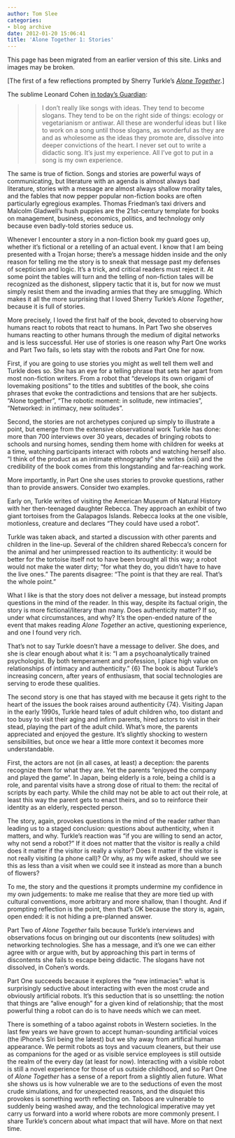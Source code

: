 ```yaml
---
author: Tom Slee
categories:
- blog archive
date: 2012-01-20 15:06:41
title: 'Alone Together 1: Stories'
---
```


::: {.callout-note}

This page has been migrated from an earlier version of this site. 
Links and images may be broken.

:::



				










[The first of a few reflections prompted by Sherry Turkle's _[Alone Together](http://alonetogetherbook.com/)_.]




The sublime Leonard Cohen [in today's Guardian](http://www.guardian.co.uk/music/2012/jan/19/leonard-cohen):




<blockquote>

> 
> I don't really like songs with ideas. They tend to become slogans. They tend to be on the right side of things: ecology or vegetarianism or antiwar. All these are wonderful ideas but I like to work on a song until those slogans, as wonderful as they are and as wholesome as the ideas they promote are, dissolve into deeper convictions of the heart. I never set out to write a didactic song. It's just my experience. All I've got to put in a song is my own experience.
> 
> 
</blockquote>




The same is true of fiction. Songs and stories are powerful ways of communicating, but literature with an agenda is almost always bad literature, stories with a message are almost always shallow morality tales, and the fables that now pepper popular non-fiction books are often particularly egregious examples. Thomas Friedman's taxi drivers and Malcolm Gladwell's hush puppies are the 21st-century template for books on management, business, economics, politics, and technology only because even badly-told stories seduce us.




Whenever I encounter a story in a non-fiction book my guard goes up, whether it's fictional or a retelling of an actual event. I know that I am being presented with a Trojan horse; there's a message hidden inside and the only reason for telling me the story is to sneak that message past my defenses of scepticism and logic. It's a trick, and critical readers must reject it. At some point the tables will turn and the telling of non-fiction tales will be recognized as the dishonest, slippery tactic that it is, but for now we must simply resist them and the invading armies that they are smuggling. Which makes it all the more surprising that I loved Sherry Turkle's _Alone Together_, because it is full of stories.




More precisely, I loved the first half of the book, devoted to observing how humans react to robots that react to humans. In Part Two she observes humans reacting to other humans through the medium of digital networks and is less successful. Her use of stories is one reason why Part One works and Part Two fails, so lets stay with the robots and Part One for now.




First, if you are going to use stories you might as well tell them well and Turkle does so. She has an eye for a telling phrase that sets her apart from most non-fiction writers. From a robot that "develops its own origami of lovemaking positions" to the titles and subtitles of the book, she coins phrases that evoke the contradictions and tensions that are her subjects. "Alone together", "The robotic moment: in solitude, new intimacies", "Networked: in intimacy, new solitudes".




Second, the stories are not archetypes conjured up simply to illustrate a point, but emerge from the extensive observational work Turkle has done: more than 700 interviews over 30 years, decades of bringing robots to schools and nursing homes, sending them home with children for weeks at a time, watching participants interact with robots and watching herself also. "I think of the product as an intimate ethnography" she writes {xiii} and the credibility of the book comes from this longstanding and far-reaching work.




More importantly, in Part One she uses stories to provoke questions, rather than to provide answers. Consider two examples.




Early on, Turkle writes of visiting the American Museum of Natural History with her then-teenaged daughter Rebecca. They approach an exhibit of two giant tortoises from the Galapagos Islands. Rebecca looks at the one visible, motionless, creature and declares "They could have used a robot".




Turkle was taken aback, and started a discussion with other parents and children in the line-up. Several of the children shared Rebecca's concern for the animal and her unimpressed reaction to its authenticity: it would be better for the tortoise itself not to have been brought all this way; a robot would not make the water dirty; "for what they do, you didn't have to have the live ones." The parents disagree: "The point is that they are real. That's the whole point."




What I like is that the story does not deliver a message, but instead prompts questions in the mind of the reader. In this way, despite its factual origin, the story is more fictional/literary than many. Does authenticity matter? If so, under what circumstances, and why? It's the open-ended nature of the event that makes reading _Alone Together_ an active, questioning experience, and one I found very rich.




That's not to say Turkle doesn't have a message to deliver. She does, and she is clear enough about what it is: "I am a psychoanalytically trained psychologist. By both temperament and profession, I place high value on relationships of intimacy and authenticity." {6} The book is about Turkle's increasing concern, after years of enthusiasm, that social technologies are serving to erode these qualities.




The second story is one that has stayed with me because it gets right to the heart of the issues the book raises around authenticity {74}. Visiting Japan in the early 1990s, Turkle heard tales of adult children who, too distant and too busy to visit their aging and infirm parents, hired actors to visit in their stead, playing the part of the adult child. What's more, the parents appreciated and enjoyed the gesture. It's slightly shocking to western sensibilities, but once we hear a little more context it becomes more understandable.




First, the actors are not (in all cases, at least) a deception: the parents recognize them for what they are. Yet the parents "enjoyed the company and played the game". In Japan, being elderly is a role, being a child is a role, and parental visits have a strong dose of ritual to them: the recital of scripts by each party. While the child may not be able to act out their role, at least this way the parent gets to enact theirs, and so to reinforce their identity as an elderly, respected person.




The story, again, provokes questions in the mind of the reader rather than leading us to a staged conclusion: questions about authenticity, when it matters, and why. Turkle's reaction was "if you are willing to send an actor, why not send a robot?" If it does not matter that the visitor is really a child does it matter if the visitor is really a visitor? Does it matter if the visitor is not really visiting (a phone call)? Or why, as my wife asked, should we see this as less than a visit when we could see it instead as more than a bunch of flowers?




To me, the story and the questions it prompts undermine my confidence in my own judgements: to make me realise that they are more tied up with cultural conventions, more arbitrary and more shallow, than I thought. And if prompting reflection is the point, then that's OK because the story is, again, open ended: it is not hiding a pre-planned answer.




Part Two of _Alone Together_ fails because Turkle's interviews and observations focus on bringing out our discontents (new solitudes) with networking technologies. She has a message, and it's one we can either agree with or argue with, but by approaching this part in terms of discontents she fails to escape being didactic. The slogans have not dissolved, in Cohen's words.




Part One succeeds because it explores the "new intimacies": what is surprisingly seductive about interacting with even the most crude and obviously artificial robots. It's this seduction that is so unsettling: the notion that things are "alive enough" for a given kind of relationship; that the most powerful thing a robot can do is to have needs which we can meet.




There is something of a taboo against robots in Western societies. In the last few years we have grown to accept human-sounding artificial voices (the iPhone's Siri being the latest) but we shy away from artifical human appearance. We permit robots as toys and vacuum cleaners, but their use as companions for the aged or as visible service employees is still outside the realm of the every day (at least for now). Interacting with a visible robot is still a novel experience for those of us outside childhood, and so Part One of _Alone Together_ has a sense of a report from a slightly alien future. What she shows us is how vulnerable we are to the seductions of even the most crude simulations, and for unexpected reasons, and the disquiet this provokes is something worth reflecting on. Taboos are vulnerable to suddenly being washed away, and the technological imperative may yet carry us forward into a world where robots are more commonly present. I share Turkle's concern about what impact that will have. More on that next time.











		
